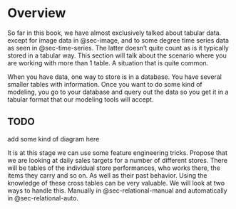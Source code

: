# Overview {#sec-relational}

So far in this book, we have almost exclusively talked about tabular data. except for image data in @sec-image, and to some degree time series data as seen in @sec-time-series. The latter doesn't quite count as is it typically stored in a tabular way. This section will talk about the scenario where you are working with more than 1 table. A situation that is quite common.

When you have data, one way to store is in a database. You have several smaller tables with information. Once you want to do some kind of modeling, you go to your database and query out the data so you get it in a tabular format that our modeling tools will accept.

::: {.callout-caution}
# TODO

add some kind of diagram here
:::

It is at this stage we can use some feature engineering tricks. Propose that we are looking at daily sales targets for a number of different stores. There will be tables of the individual store performances, who works there, the items they carry and so on. As well as their past behavior. Using the knowledge of these cross tables can be very valuable. We will look at two ways to handle this. Manually in @sec-relational-manual and automatically in @sec-relational-auto.
